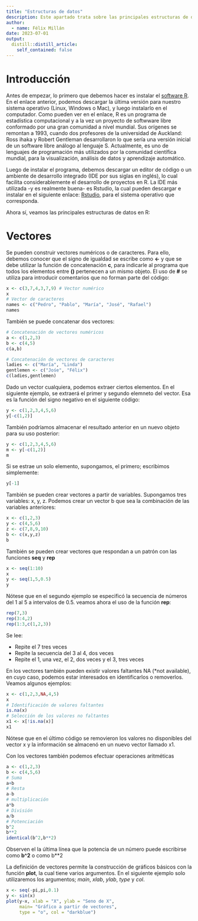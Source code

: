 ```yaml
---
title: "Estructuras de datos"
description: Este apartado trata sobre las principales estructuras de datos en R. Se verá como conformar vectores, factores, matrices y tablas de datos. Es un tutorial muy útil para abordar aspectos más avanzados del programa. 
author:
  - name: Félix Millán
date: 2023-07-01
output:
  distill::distill_article:
    self_contained: false
---
```



# Introducción

Antes de empezar, lo primero que debemos hacer es instalar el [software R](https://www.r-project.org/). En el enlace anterior, podemos descargar la última versión para nuestro sistema operativo (Linux, Windows o Mac), y luego instalarlo en el computador. Como pueden ver en el enlace, R es un programa de estadística computacional y a la vez un proyecto de softwware libre conformado por una gran comunidad a nivel mundial. Sus orígenes se remontan a 1993, cuando dos profesores de la universidad de Auckland: Ross ihaka y Robert Gentleman desarrollaron lo que sería una versión inicial de un software libre análogo al lenguaje S. Actualmente, es uno de lenguajes de programación más utilizados por la comunidad científica mundial, para la visualización, análisis de datos y aprendizaje automático. 

Luego de instalar el programa, debemos descargar un editor de código o un ambiente de desarrollo integrado (IDE por sus siglas en inglés), lo cual facilita considerablemente el desarrollo de proyectos en R. La IDE más utilizada -y es realmente buena- es Rstudio, la cual pueden descargar e instalar en el siguiente enlace: [Rstudio](https://posit.co/download/rstudio-desktop/), para el sistema operativo que corresponda.

Ahora sí, veamos las principales estructuras de datos en R:

# Vectores

Se pueden construir vectores numéricos o de caracteres. Para ello, debemos conocer que el signo de igualdad se escribe como **<-** y que se debe utilizar la función de concatenación **c**, para indicarle al programa que todos los elementos entre **()** pertenecen a un mismo objeto. El uso de **#** se utiliza para introducir comentarios que no forman parte del código:

```r
x <- c(3,7,4,3,7,9) # Vector numérico
x
# Vector de caracteres
names <- c("Pedro", "Pablo", "María", "José", "Rafael")
names
```

También se puede concatenar dos vectores:

```r
# Concatenación de vectores numéricos
a <- c(1,2,3)
b <- c(4,5)
c(a,b)

# Concatenación de vectores de caracteres
ladies <- c("María", "Linda")
gentlemen <- c("Jośe", "Félix")
c(ladies,gentlemen)
```

Dado un vector cualquiera, podemos extraer ciertos elementos. En el siguiente ejemplo, se extraerá el primer y segundo elemneto del vector. Esa es la función del signo negativo en el siguiente código:

```r
y <- c(1,2,3,4,5,6)
y[-c(1,2)]
```

También podríamos almacenar el resultado anterior en un nuevo objeto para su uso posterior:

```r
y <- c(1,2,3,4,5,6)
m <- y[-c(1,2)]
m
```

Si se estrae un solo elemento, supongamos, el primero; escribimos simplemente:

```r
y[-1]
```

También se pueden crear vectores a partir de variables. Supongamos tres variables: x, y, z. Podemos crear un vector b que sea la combinación de las variables anteriores:

```r
x <- c(1,2,3)
y <- c(4,5,6)
z <- c(7,8,9,10)
b <- c(x,y,z)
b
```

También se pueden crear vectores que respondan a un patrón con las funciones **seq** y **rep**

```r
x <- seq(1:10)
x
y <- seq(1,5,0.5)
y
```

Nótese que en el segundo ejemplo se especificó la secuencia de números del 1 al 5 a intervalos de 0.5. veamos ahora el uso de la función **rep**:

```r
rep(7,3)
rep(3:4,2)
rep(1:3,c(1,2,3))
```

Se lee:

* Repite el 7 tres veces
* Repite la secuencia del 3 al 4, dos veces
* Repite el 1, una vez, el 2, dos veces y el 3, tres veces

En los vectores también pueden existir valores faltantes NA (*not available), en cuyo caso, podemos estar interesados en identificarlos o removerlos. Veamos algunos ejemplos:

```r
x <- c(1,2,3,NA,4,5)
x
# Identificación de valores faltantes
is.na(x)
# Selección de los valores no faltantes
x1 <- x[!is.na(x)]
x1
```

Nótese que en el último código se removieron los valores no disponibles del vector x y la información se almacenó en un nuevo vector llamado x1.

Con los vectores también podemos efectuar operaciones aritméticas

```r
a <- c(1,2,3)
b <- c(4,5,6)
# Suma
a+b
# Resta
a-b
# multiplicación
a*b
# División
a/b
# Potenciación
b^2
b**2
identical(b^2,b**2)
```

Observen el la última línea que la potencia de un número puede escribirse como **b^2** o como b**2

La definición de vectores permite la construcción de gráficos básicos con la función **plot**, la cual tiene varios argumentos. En el siguiente ejemplo solo utilizaremos los argumentos; *main*, *xlab*, *ylab*, *type* y *col*.

```r
x <- seq(-pi,pi,0.1)
y <- sin(x)
plot(y~x, xlab = "X", ylab = "Seno de X", 
     main= "Gráfico a partir de vectores",
     type = "o", col = "darkblue")
```

